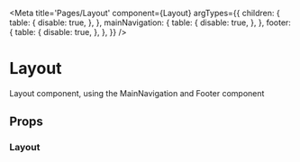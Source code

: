 
<Meta
  title='Pages/Layout'
  component={Layout}
  argTypes={{
    children: {
      table: {
        disable: true,
      },
    },
    mainNavigation: {
      table: {
        disable: true,
      },
    },
    footer: {
      table: {
        disable: true,
      },
    },
  }}
/>

# Layout

Layout component, using the MainNavigation and Footer component

## Props

<Props of={Layout} />

### Layout

<Preview>
  <Story name='Layout'>
    <Layout mainNavigation={mainNavigationData} footer={footerData}>
      <div className='h-[800px]' />
    </Layout>
  </Story>
</Preview>
